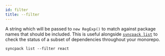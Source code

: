 ```yaml
---
id: filter
title: --filter
---
```


A string which will be passed to `new RegExp()` to match against package names
that should be included. This is useful alongside [`syncpack list`](../list.mdx)
to check the status of a subset of dependencies throughout your monorepo.

```
syncpack list --filter react
```
